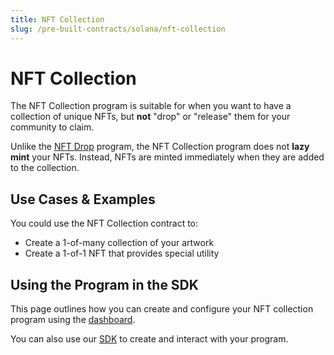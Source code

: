 ```yaml
---
title: NFT Collection
slug: /pre-built-contracts/solana/nft-collection
---
```



# NFT Collection

<div className="deployContractBtnContainer" style={{ marginTop: -70 }}>
  <DeployThisContractButton
    link={"https://nightly.thirdweb.com/programs"}
    contractType="solana-nft-collection"
    displayName="NFT Collection"
  />
</div>

<div className="heroGrid">
  <div>
    <p>
The NFT Collection program is suitable for when you want to have a collection of unique NFTs, 
but <b>not</b> "drop" or "release" them for your community to claim.
    </p>

Unlike the <a href="https://portal.thirdweb.com/pre-built-contracts/solana/nft-drop">NFT Drop</a> program, the NFT Collection program does not **lazy mint** your NFTs.
Instead, NFTs are minted immediately when they are added to the collection.

  </div>
  <div className="heroGridImageContainer">
    <YoutubeEmbed link={"https://www.youtube.com/embed/tykYegoWB2A"} />
  </div>
</div>

## Use Cases & Examples

You could use the NFT Collection contract to:

- Create a 1-of-many collection of your artwork
- Create a 1-of-1 NFT that provides special utility

<div className="row" style={{ marginBottom: 24 }}>
  <div className="col col--12" style={{ marginTop: 8 }}>
    <QuickstartCard
      name="Guide: Create A Solana NFT Collection with the SDK"
      link="https://blog.thirdweb.com/guides/mint-a-solana-nft-collection-with-typescript/"
      image="/assets/icons/education.png"
    />
  </div>
</div>

## Using the Program in the SDK

This page outlines how you can create and configure your NFT collection program using the [dashboard](https://thirdweb.com/dashboard).

You can also use our [SDK](/solana) to create and interact with your program.

<div className="row" style={{ marginBottom: 24 }}>
  <div className="col col--12" style={{ marginTop: 8 }}>
    <QuickstartCard
      name="Using the NFT Collection Program in the SDK"
      link="/solana/programs/nft-collections"
      image="/assets/icons/nft.png"
    />
  </div>
</div>
